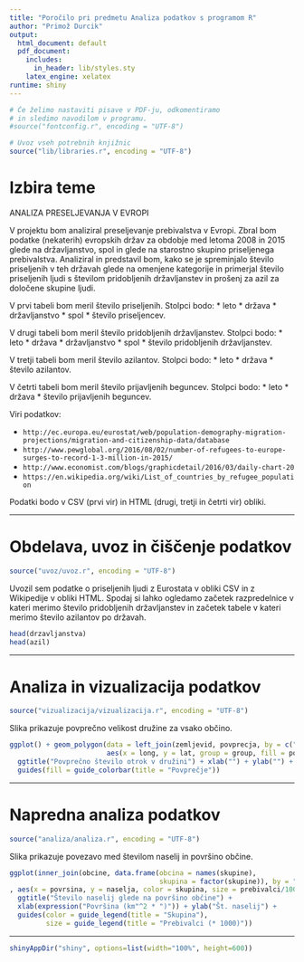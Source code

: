 ```yaml
---
title: "Poročilo pri predmetu Analiza podatkov s programom R"
author: "Primož Durcik"
output:
  html_document: default
  pdf_document:
    includes:
      in_header: lib/styles.sty
    latex_engine: xelatex
runtime: shiny
---
```


```r
# Če želimo nastaviti pisave v PDF-ju, odkomentiramo
# in sledimo navodilom v programu.
#source("fontconfig.r", encoding = "UTF-8")

# Uvoz vseh potrebnih knjižnic
source("lib/libraries.r", encoding = "UTF-8")
```

# Izbira teme

ANALIZA PRESELJEVANJA V EVROPI

V projektu bom analiziral preseljevanje prebivalstva v Evropi. Zbral bom podatke (nekaterih) evropskih držav za obdobje med letoma 2008 in 2015 glede na državljanstvo, spol in glede na starostno skupino priseljenega prebivalstva. Analiziral in predstavil bom, kako se je spreminjalo število priseljenih v teh državah glede na omenjene kategorije in primerjal število priseljenih ljudi s številom pridobljenih državljanstev in prošenj za azil za določene skupine ljudi.

V prvi tabeli bom meril število priseljenih. Stolpci bodo:
* leto
* država
* državljanstvo
* spol
* število priseljencev.

V drugi tabeli bom meril število pridobljenih državljanstev. Stolpci bodo:
* leto
* država
* državljanstvo
* spol
* število pridobljenih državljanstev.

V tretji tabeli bom meril število azilantov. Stolpci bodo:
* leto
* država
* število azilantov.

V četrti tabeli bom meril število prijavljenih beguncev. Stolpci bodo:
* leto
* država
* število prijavljenih beguncev.

Viri podatkov:

* `http://ec.europa.eu/eurostat/web/population-demography-migration-projections/migration-and-citizenship-data/database`
* `http://www.pewglobal.org/2016/08/02/number-of-refugees-to-europe-surges-to-record-1-3-million-in-2015/`
* `http://www.economist.com/blogs/graphicdetail/2016/03/daily-chart-20`
* `https://en.wikipedia.org/wiki/List_of_countries_by_refugee_population`

Podatki bodo v CSV (prvi vir) in HTML (drugi, tretji in četrti vir) obliki.

***

# Obdelava, uvoz in čiščenje podatkov

```r
source("uvoz/uvoz.r", encoding = "UTF-8")
```

Uvozil sem podatke o priseljenih ljudi z Eurostata v obliki CSV in z Wikipedije v obliki HTML. Spodaj si lahko ogledamo začetek razpredelnice v kateri merimo število pridobljenih državljanstev in začetek tabele v kateri merimo število azilantov po državah.

```r
head(drzavljanstva)
head(azil)
```

***

# Analiza in vizualizacija podatkov

```r
source("vizualizacija/vizualizacija.r", encoding = "UTF-8")
```

Slika \ref{fig:zemljevid} prikazuje povprečno velikost družine za vsako občino.

```r
ggplot() + geom_polygon(data = left_join(zemljevid, povprecja, by = c("OB_UIME" = "obcina")),
                        aes(x = long, y = lat, group = group, fill = povprecje)) +
  ggtitle("Povprečno število otrok v družini") + xlab("") + ylab("") +
  guides(fill = guide_colorbar(title = "Povprečje"))
```

***

# Napredna analiza podatkov

```r
source("analiza/analiza.r", encoding = "UTF-8")
```

Slika \ref{fig:graf} prikazuje povezavo med številom naselij in površino občine.

```r
ggplot(inner_join(obcine, data.frame(obcina = names(skupine),
                                     skupina = factor(skupine)), by = "obcina")
, aes(x = povrsina, y = naselja, color = skupina, size = prebivalci/1000)) + geom_point() +
  ggtitle("Število naselij glede na površino občine") +
  xlab(expression("Površina (km"^2 * ")")) + ylab("Št. naselij") +
  guides(color = guide_legend(title = "Skupina"),
         size = guide_legend(title = "Prebivalci (* 1000)"))
```

***

```r
shinyAppDir("shiny", options=list(width="100%", height=600))
```
